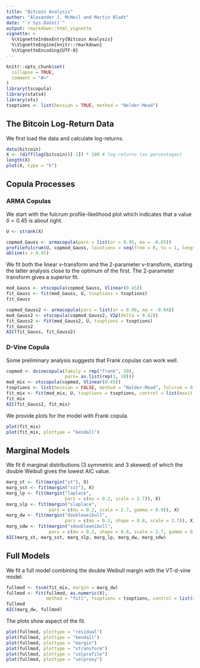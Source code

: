 ```yaml
---
title: "Bitcoin Analysis"
author: "Alexander J. McNeil and Martin Bladt"
date: "`r Sys.Date()`"
output: rmarkdown::html_vignette
vignette: >
  %\VignetteIndexEntry{Bitcoin Analysis}
  %\VignetteEngine{knitr::rmarkdown}
  %\VignetteEncoding{UTF-8}
---
```


```r
knitr::opts_chunk$set(
  collapse = TRUE,
  comment = "#>"
)
library(tscopula)
library(stats4)
library(xts)
tsoptions <- list(hessian = TRUE, method = "Nelder-Mead")

```

## The Bitcoin Log-Return Data

We first load the data and calculate log-returns.

```r
data(bitcoin)
X <- (diff(log(bitcoin))[-1]) * 100 # log-returns (as percentages)
length(X)
plot(X, type = "h")
```

## Copula Processes

### ARMA Copulas

We start with the fulcrum profile-likelihood plot which indicates that a value $\delta = 0.45$ is about right.

```r
U <- strank(X)

copmod_Gauss <- armacopula(pars = list(ar = 0.95, ma = -0.85))
profilefulcrum(U, copmod_Gauss, locations = seq(from = 0, to = 1, length = 20))
abline(v = 0.45)
```

We fit both the linear v-transform and the 2-parameter v-transform, starting the latter analysis close to the optimum of the first. The 2-parameter transform gives a superior fit.

```r
mod_Gauss <- vtscopula(copmod_Gauss, Vlinear(0.45))
fit_Gauss <- fit(mod_Gauss, U, tsoptions = tsoptions)
fit_Gauss

copmod_Gauss2 <- armacopula(pars = list(ar = 0.96, ma = -0.84))
mod_Gauss2 <- vtscopula(copmod_Gauss2, V2p(delta = 0.42))
fit_Gauss2 <- fit(mod_Gauss2, U, tsoptions = tsoptions)
fit_Gauss2
AIC(fit_Gauss, fit_Gauss2)
```

### D-Vine Copula 

Some preliminary analysis suggests that Frank copulas can work well.

```r
copmod <- dvinecopula(family = rep("frank", 10),
                      pars= as.list(rep(1, 10)))
mod_mix <- vtscopula(copmod, Vlinear(0.45))
tsoptions <- list(hessian = FALSE, method = "Nelder-Mead", fulcrum = 0.45)
fit_mix <- fit(mod_mix, U, tsoptions = tsoptions, control = list(maxit = 4000))
fit_mix
AIC(fit_Gauss2, fit_mix)
```

We provide plots for the model with Frank copula.

```r
plot(fit_mix)
plot(fit_mix, plottype = "kendall")
```


## Marginal Models

We fit 6 marginal distributions (3 symmetric and 3 skewed) of which the double Weibull gives the lowest AIC value.

```r
marg_st <- fit(margin("st"), X)
marg_sst <- fit(margin("sst"), X)
marg_lp <- fit(margin("laplace", 
                      pars = c(mu = 0.2, scale = 2.7)), X)
marg_slp <- fit(margin("slaplace", 
                pars = c(mu = 0.2, scale = 2.7, gamma = 0.9)), X)
marg_dw <- fit(margin("doubleweibull", 
                      pars = c(mu = 0.2, shape = 0.8, scale = 2.7)), X)
marg_sdw <- fit(margin("sdoubleweibull", 
                pars = c(mu = 0.2, shape = 0.8, scale = 2.7, gamma = 0.9)), X)
AIC(marg_st, marg_sst, marg_slp, marg_lp, marg_dw, marg_sdw)
```

## Full Models

We fit a full model combining the double Weibull margin with the VT-d-vine model.

```r
fullmod <- tscm(fit_mix, margin = marg_dw)
fullmod <- fit(fullmod, as.numeric(X), 
               method = "full", tsoptions = tsoptions, control = list(maxit = 4000))
fullmod
AIC(marg_dw, fullmod)
```

The plots show aspect of the fit.

```r
plot(fullmod, plottype = "residual")
plot(fullmod, plottype = "kendall")
plot(fullmod, plottype = "margin")
plot(fullmod, plottype = "vtransform")
plot(fullmod, plottype = "volprofile")
plot(fullmod, plottype = "volproxy")
```


